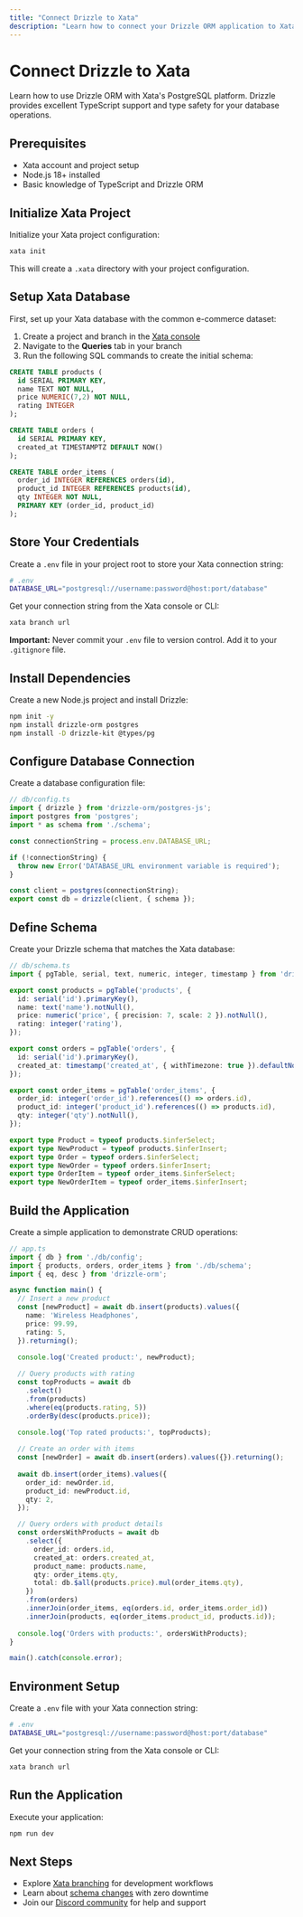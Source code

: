 ```yaml
---
title: "Connect Drizzle to Xata"
description: "Learn how to connect your Drizzle ORM application to Xata's PostgreSQL platform. Get started with Drizzle and PostgreSQL for type-safe database operations."
---
```


# Connect Drizzle to Xata

Learn how to use Drizzle ORM with Xata's PostgreSQL platform. Drizzle provides excellent TypeScript support and type safety for your database operations.

## Prerequisites

- Xata account and project setup
- Node.js 18+ installed
- Basic knowledge of TypeScript and Drizzle ORM

## Initialize Xata Project

Initialize your Xata project configuration:

```bash
xata init
```

This will create a `.xata` directory with your project configuration.

## Setup Xata Database

First, set up your Xata database with the common e-commerce dataset:

1. Create a project and branch in the [Xata console](https://console.xata.io)
2. Navigate to the **Queries** tab in your branch
3. Run the following SQL commands to create the initial schema:

```sql
CREATE TABLE products (
  id SERIAL PRIMARY KEY,
  name TEXT NOT NULL,
  price NUMERIC(7,2) NOT NULL,
  rating INTEGER
);

CREATE TABLE orders (
  id SERIAL PRIMARY KEY,
  created_at TIMESTAMPTZ DEFAULT NOW()
);

CREATE TABLE order_items (
  order_id INTEGER REFERENCES orders(id),
  product_id INTEGER REFERENCES products(id),
  qty INTEGER NOT NULL,
  PRIMARY KEY (order_id, product_id)
);
```

## Store Your Credentials

Create a `.env` file in your project root to store your Xata connection string:

```bash
# .env
DATABASE_URL="postgresql://username:password@host:port/database"
```

Get your connection string from the Xata console or CLI:

```bash
xata branch url
```

**Important:** Never commit your `.env` file to version control. Add it to your `.gitignore` file.

## Install Dependencies

Create a new Node.js project and install Drizzle:

```bash
npm init -y
npm install drizzle-orm postgres
npm install -D drizzle-kit @types/pg
```

## Configure Database Connection

Create a database configuration file:

```typescript
// db/config.ts
import { drizzle } from 'drizzle-orm/postgres-js';
import postgres from 'postgres';
import * as schema from './schema';

const connectionString = process.env.DATABASE_URL;

if (!connectionString) {
  throw new Error('DATABASE_URL environment variable is required');
}

const client = postgres(connectionString);
export const db = drizzle(client, { schema });
```

## Define Schema

Create your Drizzle schema that matches the Xata database:

```typescript
// db/schema.ts
import { pgTable, serial, text, numeric, integer, timestamp } from 'drizzle-orm/pg-core';

export const products = pgTable('products', {
  id: serial('id').primaryKey(),
  name: text('name').notNull(),
  price: numeric('price', { precision: 7, scale: 2 }).notNull(),
  rating: integer('rating'),
});

export const orders = pgTable('orders', {
  id: serial('id').primaryKey(),
  created_at: timestamp('created_at', { withTimezone: true }).defaultNow(),
});

export const order_items = pgTable('order_items', {
  order_id: integer('order_id').references(() => orders.id),
  product_id: integer('product_id').references(() => products.id),
  qty: integer('qty').notNull(),
});

export type Product = typeof products.$inferSelect;
export type NewProduct = typeof products.$inferInsert;
export type Order = typeof orders.$inferSelect;
export type NewOrder = typeof orders.$inferInsert;
export type OrderItem = typeof order_items.$inferSelect;
export type NewOrderItem = typeof order_items.$inferInsert;
```

## Build the Application

Create a simple application to demonstrate CRUD operations:

```typescript
// app.ts
import { db } from './db/config';
import { products, orders, order_items } from './db/schema';
import { eq, desc } from 'drizzle-orm';

async function main() {
  // Insert a new product
  const [newProduct] = await db.insert(products).values({
    name: 'Wireless Headphones',
    price: 99.99,
    rating: 5,
  }).returning();
  
  console.log('Created product:', newProduct);

  // Query products with rating
  const topProducts = await db
    .select()
    .from(products)
    .where(eq(products.rating, 5))
    .orderBy(desc(products.price));
  
  console.log('Top rated products:', topProducts);

  // Create an order with items
  const [newOrder] = await db.insert(orders).values({}).returning();
  
  await db.insert(order_items).values({
    order_id: newOrder.id,
    product_id: newProduct.id,
    qty: 2,
  });

  // Query orders with product details
  const ordersWithProducts = await db
    .select({
      order_id: orders.id,
      created_at: orders.created_at,
      product_name: products.name,
      qty: order_items.qty,
      total: db.$all(products.price).mul(order_items.qty),
    })
    .from(orders)
    .innerJoin(order_items, eq(orders.id, order_items.order_id))
    .innerJoin(products, eq(order_items.product_id, products.id));
  
  console.log('Orders with products:', ordersWithProducts);
}

main().catch(console.error);
```

## Environment Setup

Create a `.env` file with your Xata connection string:

```bash
# .env
DATABASE_URL="postgresql://username:password@host:port/database"
```

Get your connection string from the Xata console or CLI:

```bash
xata branch url
```

## Run the Application

Execute your application:

```bash
npm run dev
```

## Next Steps

- Explore [Xata branching](/core-concepts/branching) for development workflows
- Learn about [schema changes](/core-concepts/schema-changes) with zero downtime
- Join our [Discord community](https://discord.gg/xata) for help and support 